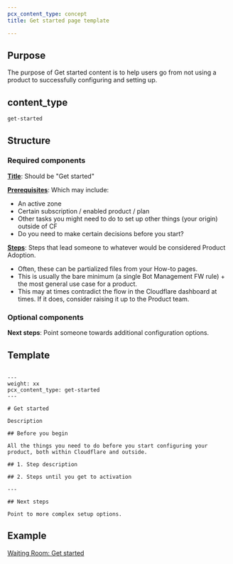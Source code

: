 ```yaml
---
pcx_content_type: concept
title: Get started page template

---
```


## Purpose

The purpose of Get started content is to help users go from not using a product to successfully configuring and setting up.

## content\_type

`get-started`

## Structure

### Required components

[**Title**](/style-guide/documentation-content-strategy/component-attributes/titles/): Should be "Get started"

[**Prerequisites**](/style-guide/documentation-content-strategy/component-attributes/prerequisites/): Which may include:

* An active zone
* Certain subscription / enabled product / plan
* Other tasks you might need to do to set up other things (your origin) outside of CF
* Do you need to make certain decisions before you start?

[**Steps**](/style-guide/documentation-content-strategy/component-attributes/steps-tasks-procedures/): Steps that lead someone to whatever would be considered Product Adoption.

* Often, these can be partialized files from your How-to pages.
* This is usually the bare minimum (a single Bot Management FW rule) + the most general use case for a product.
* This may at times contradict the flow in the Cloudflare dashboard at times. If it does, consider raising it up to the Product team.

### Optional components

**Next steps**: Point someone towards additional configuration options.

## Template

```

---
weight: xx
pcx_content_type: get-started
---

# Get started

Description

## Before you begin

All the things you need to do before you start configuring your product, both within Cloudflare and outside.

## 1. Step description

## 2. Steps until you get to activation

---

## Next steps

Point to more complex setup options.
```

## Example

[Waiting Room: Get started](/waiting-room/get-started/)
